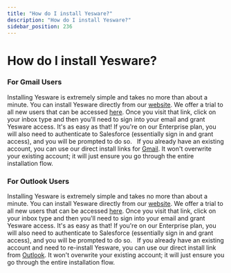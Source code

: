 ```yaml
---
title: "How do I install Yesware?"
description: "How do I install Yesware?"
sidebar_position: 236
---
```


# How do I install Yesware?

### For Gmail Users
Installing Yesware is extremely simple and takes no more than about a minute. You can install Yesware directly from our [website](https://www.yesware.com/install). We offer a trial to all new users that can be accessed [here](http://www.yesware.com/sign-up/). Once you visit that link, click on your inbox type and then you'll need to sign into your email and grant Yesware access. It's as easy as that! If you're on our Enterprise plan, you will also need to authenticate to Salesforce (essentially sign in and grant access), and you will be prompted to do so.  
If you already have an existing account, you can use our direct install links for [Gmail](https://app.yesware.com/install). It won't overwrite your existing account; it will just ensure you go through the entire installation flow.
### For Outlook Users
Installing Yesware is extremely simple and takes no more than about a minute. You can install Yesware directly from our [website](https://www.yesware.com/install). We offer a trial to all new users that can be accessed [here](http://www.yesware.com/sign-up/). Once you visit that link, click on your inbox type and then you'll need to sign into your email and grant Yesware access. It's as easy as that! If you're on our Enterprise plan, you will also need to authenticate to Salesforce (essentially sign in and grant access), and you will be prompted to do so.  
If you already have an existing account and need to re-install Yesware, you can use our direct install link from [Outlook](https://appsource.microsoft.com/en-us/product/office/WA104380259?src=office&amp;tab=Overview). It won't overwrite your existing account; it will just ensure you go through the entire installation flow.